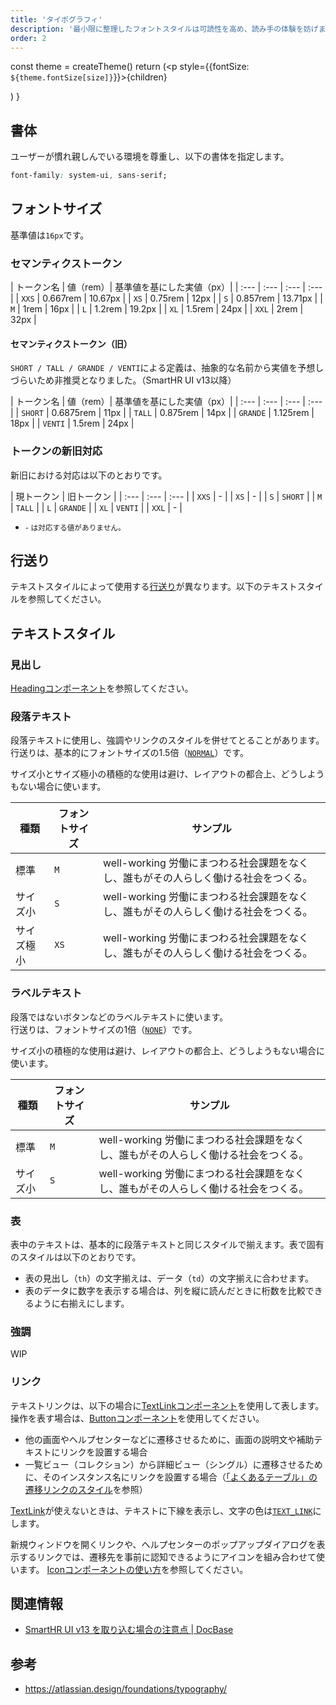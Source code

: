 ```yaml
---
title: 'タイポグラフィ'
description: '最小限に整理したフォントスタイルは可読性を高め、読み手の体験を妨げません。'
order: 2
---
```




  const theme = createTheme()
  return (<p style={{fontSize: `${theme.fontSize[size]}`}}>{children}</p>)
}


## 書体
ユーザーが慣れ親しんでいる環境を尊重し、以下の書体を指定します。

```css codeBlock
font-family: system-ui, sans-serif;
```

## フォントサイズ
基準値は`16px`です。

### セマンティクストークン

| トークン名 | 値（rem）| 基準値を基にした実値（px）|
| :--- | :--- | :--- | :--- |
| `XXS` | 0.667rem | 10.67px |
| `XS` | 0.75rem | 12px |
| `S` | 0.857rem | 13.71px |
| `M` | 1rem | 16px |
| `L` | 1.2rem | 19.2px |
| `XL` | 1.5rem | 24px |
| `XXL` | 2rem | 32px |

#### セマンティクストークン（旧）
`SHORT / TALL / GRANDE / VENTI`による定義は、抽象的な名前から実値を予想しづらいため非推奨となりました。（SmartHR UI v13以降）

| トークン名 | 値（rem）| 基準値を基にした実値（px）|
| :--- | :--- | :--- | :--- |
| `SHORT` | 0.6875rem | 11px |
| `TALL` | 0.875rem | 14px |
| `GRANDE` | 1.125rem | 18px |
| `VENTI` | 1.5rem | 24px |

### トークンの新旧対応
新旧における対応は以下のとおりです。

| 現トークン | 旧トークン |
| :--- | :--- | :--- |
| `XXS` | - |
| `XS` | - |
| `S` | `SHORT` |
| `M` | `TALL` |
| `L` | `GRANDE` |
| `XL` | `VENTI` |
| `XXL` | - |

- <small>- は対応する値がありません。</small>


## 行送り
テキストスタイルによって使用する[行送り](/products/design-tokens/leading/)が異なります。以下のテキストスタイルを参照してください。


## テキストスタイル

### 見出し
[Headingコンポーネント](/products/components/heading/)を参照してください。

### 段落テキスト
段落テキストに使用し、強調やリンクのスタイルを併せてとることがあります。  
行送りは、基本的にフォントサイズの1.5倍（[`NORMAL`](/products/design-tokens/leading/)）です。

サイズ小とサイズ極小の積極的な使用は避け、レイアウトの都合上、どうしようもない場合に使います。

<TableWrapper>
  <Table>
    <thead>
      <tr>
        <Th>種類</Th>
        <Th>フォントサイズ</Th>
        <Th>サンプル</Th>
      </tr>
    </thead>
    <tbody>
      <tr>
        <Td>標準</Td>
        <Td><code>M</code></Td>
        <Td><Sampletext size={'M'}>well-working 労働にまつわる社会課題をなくし、誰もがその人らしく働ける社会をつくる。</Sampletext></Td>
      </tr>
      <tr>
        <Td>サイズ小</Td>
        <Td><code>S</code></Td>
        <Td><Sampletext size={'S'}>well-working 労働にまつわる社会課題をなくし、誰もがその人らしく働ける社会をつくる。</Sampletext></Td>
      </tr>
      <tr>
        <Td>サイズ極小</Td>
        <Td><code>XS</code></Td>
        <Td><Sampletext size={'XS'}>well-working 労働にまつわる社会課題をなくし、誰もがその人らしく働ける社会をつくる。</Sampletext></Td>
      </tr>
    </tbody>
  </Table>
</TableWrapper>

### ラベルテキスト
段落ではないボタンなどのラベルテキストに使います。  
行送りは、フォントサイズの1倍（[`NONE`](/products/design-tokens/leading/)）です。

サイズ小の積極的な使用は避け、レイアウトの都合上、どうしようもない場合に使います。

<TableWrapper>
  <Table>
    <thead>
      <tr>
        <Th>種類</Th>
        <Th>フォントサイズ</Th>
        <Th>サンプル</Th>
      </tr>
    </thead>
    <tbody>
      <tr>
        <Td>標準</Td>
        <Td><code>M</code></Td>
        <Td><Sampletext size={'M'}>well-working 労働にまつわる社会課題をなくし、誰もがその人らしく働ける社会をつくる。</Sampletext></Td>
      </tr>
      <tr>
        <Td>サイズ小</Td>
        <Td><code>S</code></Td>
        <Td><Sampletext size={'S'}>well-working 労働にまつわる社会課題をなくし、誰もがその人らしく働ける社会をつくる。</Sampletext></Td>
      </tr>
    </tbody>
  </Table>
</TableWrapper>

### 表
表中のテキストは、基本的に段落テキストと同じスタイルで揃えます。表で固有のスタイルは以下のとおりです。

- 表の見出し（`th`）の文字揃えは、データ（`td`）の文字揃えに合わせます。
- 表のデータに数字を表示する場合は、列を縦に読んだときに桁数を比較できるように右揃えにします。

### 強調
WIP

### リンク
テキストリンクは、以下の場合に[TextLinkコンポーネント](/products/components/text-link/)を使用して表します。  
操作を表す場合は、[Buttonコンポーネント](/products/components/button/)を使用してください。

- 他の画面やヘルプセンターなどに遷移させるために、画面の説明文や補助テキストにリンクを設置する場合
- 一覧ビュー（コレクション）から詳細ビュー（シングル）に遷移させるために、そのインスタンス名にリンクを設置する場合（[「よくあるテーブル」の遷移リンクのスタイル](/products/design-patterns/smarthr-table/#h5-0)を参照）

[TextLink](/products/components/text-link/)が使えないときは、テキストに下線を表示し、文字の色は[`TEXT_LINK`](/products/design-tokens/color/#h2-2)にします。

新規ウィンドウを開くリンクや、ヘルプセンターのポップアップダイアログを表示するリンクでは、遷移先を事前に認知できるようにアイコンを組み合わせて使います。
[Iconコンポーネントの使い方](/products/components/icon/#h2-4)を参照してください。


## 関連情報

- [SmartHR UI v13 を取り込む場合の注意点 | DocBase](https://smarthr-inc.docbase.io/posts/1927229)


## 参考

- https://atlassian.design/foundations/typography/
